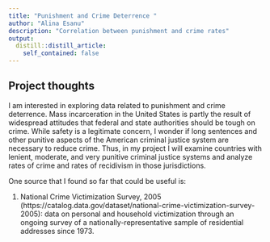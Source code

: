 ```yaml
---
title: "Punishment and Crime Deterrence "
author: "Alina Esanu"
description: "Correlation between punishment and crime rates"
output:
  distill::distill_article:
    self_contained: false
---
```




## Project thoughts

I am interested in exploring data related to punishment and crime deterrence. Mass incarceration in the United States is partly the result of widespread attitudes that federal and state authorities should be tough on crime. While safety is a legitimate concern, I wonder if long sentences and other punitive aspects of the American criminal justice system are necessary to reduce crime. Thus, in my project I will examine countries with lenient, moderate, and very punitive criminal justice systems and analyze rates of crime and rates of recidivism in those jurisdictions.

One source that I found so far that could be useful is:


1. National Crime Victimization Survey, 2005 (https://catalog.data.gov/dataset/national-crime-victimization-survey-2005): data on personal and household victimization through an ongoing survey of a nationally-representative sample of residential addresses since 1973.